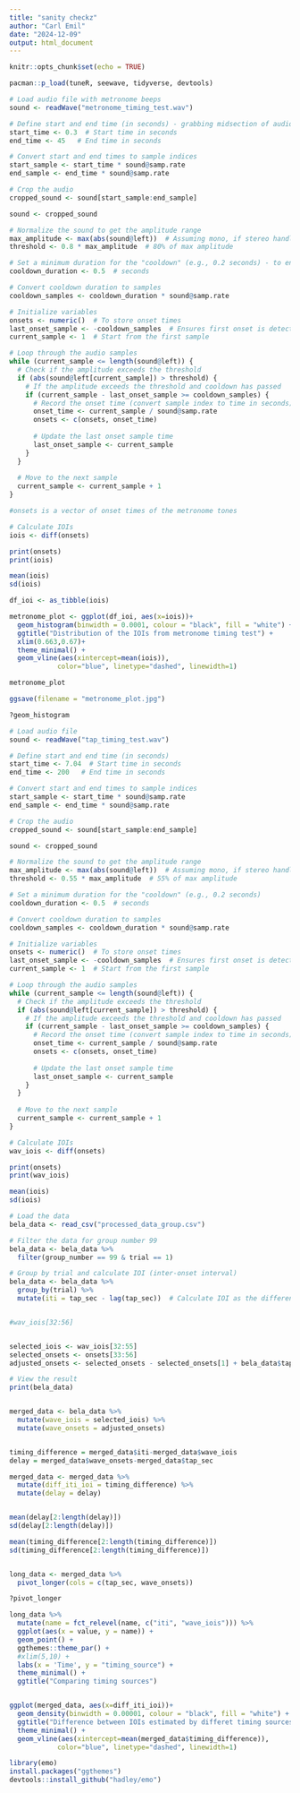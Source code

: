 ```yaml
---
title: "sanity checkz"
author: "Carl Emil"
date: "2024-12-09"
output: html_document
---
```


```r
knitr::opts_chunk$set(echo = TRUE)
```

```r
pacman::p_load(tuneR, seewave, tidyverse, devtools)
```

```r
# Load audio file with metronome beeps 
sound <- readWave("metronome_timing_test.wav")

# Define start and end time (in seconds) - grabbing midsection of audiofile (remove very end and beginning)
start_time <- 0.3  # Start time in seconds
end_time <- 45   # End time in seconds

# Convert start and end times to sample indices
start_sample <- start_time * sound@samp.rate
end_sample <- end_time * sound@samp.rate

# Crop the audio
cropped_sound <- sound[start_sample:end_sample]

sound <- cropped_sound

# Normalize the sound to get the amplitude range
max_amplitude <- max(abs(sound@left))  # Assuming mono, if stereo handle both channels - 
threshold <- 0.8 * max_amplitude  # 80% of max amplitude

# Set a minimum duration for the "cooldown" (e.g., 0.2 seconds) - to ensure detection of each tone only once 
cooldown_duration <- 0.5  # seconds

# Convert cooldown duration to samples
cooldown_samples <- cooldown_duration * sound@samp.rate

# Initialize variables
onsets <- numeric()  # To store onset times
last_onset_sample <- -cooldown_samples  # Ensures first onset is detected
current_sample <- 1  # Start from the first sample

# Loop through the audio samples
while (current_sample <= length(sound@left)) {
  # Check if the amplitude exceeds the threshold
  if (abs(sound@left[current_sample]) > threshold) {
    # If the amplitude exceeds the threshold and cooldown has passed
    if (current_sample - last_onset_sample >= cooldown_samples) {
      # Record the onset time (convert sample index to time in seconds)
      onset_time <- current_sample / sound@samp.rate
      onsets <- c(onsets, onset_time)
      
      # Update the last onset sample time
      last_onset_sample <- current_sample
    }
  }
  
  # Move to the next sample
  current_sample <- current_sample + 1
}
```

```r
#onsets is a vector of onset times of the metronome tones

# Calculate IOIs
iois <- diff(onsets)

print(onsets)
print(iois)

mean(iois)
sd(iois)

df_ioi <- as_tibble(iois)

metronome_plot <- ggplot(df_ioi, aes(x=iois))+
  geom_histogram(binwidth = 0.0001, colour = "black", fill = "white") +
  ggtitle("Distribution of the IOIs from metronome timing test") +
  xlim(0.663,0.67)+
  theme_minimal() +
  geom_vline(aes(xintercept=mean(iois)),
            color="blue", linetype="dashed", linewidth=1)

metronome_plot

ggsave(filename = "metronome_plot.jpg")

?geom_histogram
```



```r
# Load audio file
sound <- readWave("tap_timing_test.wav")

# Define start and end time (in seconds)
start_time <- 7.04  # Start time in seconds
end_time <- 200   # End time in seconds

# Convert start and end times to sample indices
start_sample <- start_time * sound@samp.rate
end_sample <- end_time * sound@samp.rate

# Crop the audio
cropped_sound <- sound[start_sample:end_sample]

sound <- cropped_sound

# Normalize the sound to get the amplitude range
max_amplitude <- max(abs(sound@left))  # Assuming mono, if stereo handle both channels
threshold <- 0.55 * max_amplitude  # 55% of max amplitude

# Set a minimum duration for the "cooldown" (e.g., 0.2 seconds)
cooldown_duration <- 0.5  # seconds

# Convert cooldown duration to samples
cooldown_samples <- cooldown_duration * sound@samp.rate

# Initialize variables
onsets <- numeric()  # To store onset times
last_onset_sample <- -cooldown_samples  # Ensures first onset is detected
current_sample <- 1  # Start from the first sample

# Loop through the audio samples
while (current_sample <= length(sound@left)) {
  # Check if the amplitude exceeds the threshold
  if (abs(sound@left[current_sample]) > threshold) {
    # If the amplitude exceeds the threshold and cooldown has passed
    if (current_sample - last_onset_sample >= cooldown_samples) {
      # Record the onset time (convert sample index to time in seconds)
      onset_time <- current_sample / sound@samp.rate
      onsets <- c(onsets, onset_time)
      
      # Update the last onset sample time
      last_onset_sample <- current_sample
    }
  }
  
  # Move to the next sample
  current_sample <- current_sample + 1
}

# Calculate IOIs
wav_iois <- diff(onsets)

print(onsets)
print(wav_iois)

mean(iois)
sd(iois)
```

```r
# Load the data
bela_data <- read_csv("processed_data_group.csv")

# Filter the data for group number 99
bela_data <- bela_data %>% 
  filter(group_number == 99 & trial == 1)

# Group by trial and calculate IOI (inter-onset interval)
bela_data <- bela_data %>% 
  group_by(trial) %>% 
  mutate(iti = tap_sec - lag(tap_sec))  # Calculate IOI as the difference from the previous tap


#wav_iois[32:56]


selected_iois <- wav_iois[32:55]
selected_onsets <- onsets[33:56] 
adjusted_onsets <- selected_onsets - selected_onsets[1] + bela_data$tap_sec[1]

# View the result
print(bela_data)


merged_data <- bela_data %>%
  mutate(wave_iois = selected_iois) %>% 
  mutate(wave_onsets = adjusted_onsets)


timing_difference = merged_data$iti-merged_data$wave_iois
delay = merged_data$wave_onsets-merged_data$tap_sec

merged_data <- merged_data %>%
  mutate(diff_iti_ioi = timing_difference) %>%
  mutate(delay = delay)


mean(delay[2:length(delay)])
sd(delay[2:length(delay)])

mean(timing_difference[2:length(timing_difference)])
sd(timing_difference[2:length(timing_difference)])


long_data <- merged_data %>% 
  pivot_longer(cols = c(tap_sec, wave_onsets))

?pivot_longer

long_data %>% 
  mutate(name = fct_relevel(name, c("iti", "wave_iois"))) %>%
  ggplot(aes(x = value, y = name)) +
  geom_point() +
  ggthemes::theme_par() +
  #xlim(5,10) +
  labs(x = 'Time', y = "timing_source") +
  theme_minimal() +
  ggtitle("Comparing timing sources")


ggplot(merged_data, aes(x=diff_iti_ioi))+
  geom_density(binwidth = 0.00001, colour = "black", fill = "white") +
  ggtitle("Difference between IOIs estimated by differet timing sources") +
  theme_minimal() +
  geom_vline(aes(xintercept=mean(merged_data$timing_difference)),
            color="blue", linetype="dashed", linewidth=1)
```

```r
library(emo)
install.packages("ggthemes")
devtools::install_github("hadley/emo")


```

